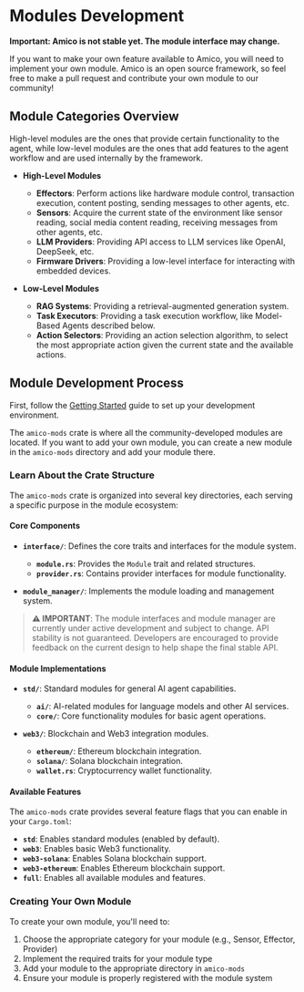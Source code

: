 # Modules Development

**Important: Amico is not stable yet. The module interface may change.**

If you want to make your own feature available to Amico, you will need to implement your own module. Amico is an open source framework, so feel free to make a pull request and contribute your own module to our community!

## Module Categories Overview

High-level modules are the ones that provide certain functionality to the agent, while low-level modules are the ones that add features to the agent workflow and are used internally by the framework.

- **High-Level Modules**

  - **Effectors**: Perform actions like hardware module control, transaction execution, content posting, sending messages to other agents, etc.
  - **Sensors**: Acquire the current state of the environment like sensor reading, social media content reading, receiving messages from other agents, etc.
  - **LLM Providers**: Providing API access to LLM services like OpenAI, DeepSeek, etc.
  - **Firmware Drivers**: Providing a low-level interface for interacting with embedded devices.

- **Low-Level Modules**

  - **RAG Systems**: Providing a retrieval-augmented generation system.
  - **Task Executors**: Providing a task execution workflow, like Model-Based Agents described below.
  - **Action Selectors**: Providing an action selection algorithm, to select the most appropriate action given the current state and the available actions.

## Module Development Process

First, follow the [Getting Started](/docs/getting-started/development) guide to set up your development environment.

The `amico-mods` crate is where all the community-developed modules are located. If you want to add your own module, you can create a new module in the `amico-mods` directory and add your module there.

### Learn About the Crate Structure

The `amico-mods` crate is organized into several key directories, each serving a specific purpose in the module ecosystem:

#### Core Components

- **`interface/`**: Defines the core traits and interfaces for the module system.
  - **`module.rs`**: Provides the `Module` trait and related structures.
  - **`provider.rs`**: Contains provider interfaces for module functionality.

- **`module_manager/`**: Implements the module loading and management system.

> **⚠️ IMPORTANT**: The module interfaces and module manager are currently under active development and subject to change. API stability is not guaranteed. Developers are encouraged to provide feedback on the current design to help shape the final stable API.

#### Module Implementations

- **`std/`**: Standard modules for general AI agent capabilities.
  - **`ai/`**: AI-related modules for language models and other AI services.
  - **`core/`**: Core functionality modules for basic agent operations.

- **`web3/`**: Blockchain and Web3 integration modules.
  - **`ethereum/`**: Ethereum blockchain integration.
  - **`solana/`**: Solana blockchain integration.
  - **`wallet.rs`**: Cryptocurrency wallet functionality.

#### Available Features

The `amico-mods` crate provides several feature flags that you can enable in your `Cargo.toml`:

- **`std`**: Enables standard modules (enabled by default).
- **`web3`**: Enables basic Web3 functionality.
- **`web3-solana`**: Enables Solana blockchain support.
- **`web3-ethereum`**: Enables Ethereum blockchain support.
- **`full`**: Enables all available modules and features.

### Creating Your Own Module

To create your own module, you'll need to:

1. Choose the appropriate category for your module (e.g., Sensor, Effector, Provider)
2. Implement the required traits for your module type
3. Add your module to the appropriate directory in `amico-mods`
4. Ensure your module is properly registered with the module system

